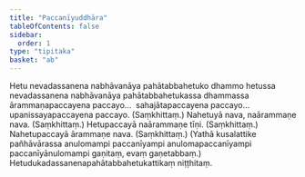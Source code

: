 ```yaml
---
title: "Paccanīyuddhāra"
tableOfContents: false
sidebar:
  order: 1
type: "tipitaka"
basket: "ab"
---
```



<DynamicBreadcrumb />

<Division number="304">

<Paragraph number="617">
Hetu nevadassanena nabhāvanāya pahātabbahetuko dhammo hetussa nevadassanena nabhāvanāya pahātabbahetukassa dhammassa ārammaṇapaccayena paccayo…  sahajātapaccayena paccayo…  upanissayapaccayena paccayo. (Saṃkhittaṃ.)
</Paragraph>

</Division>
<Division number="305">

<Paragraph number="618">
Nahetuyā nava, naārammaṇe nava. (Saṃkhittaṃ.)
</Paragraph>

<Paragraph number="619">
Hetupaccayā naārammaṇe tīṇi. (Saṃkhittaṃ.)
</Paragraph>

<Paragraph number="620">
Nahetupaccayā ārammaṇe nava. (Saṃkhittaṃ.)
</Paragraph>

<Paragraph number="621">
(Yathā kusalattike pañhāvārassa anulomampi paccanīyampi anulomapaccanīyampi paccanīyānulomampi gaṇitaṃ, evaṃ gaṇetabbaṃ.)

</Paragraph>
</Division>

<Paragraph number="622" type="center">
Hetudukadassanenapahātabbahetukattikaṃ niṭṭhitaṃ.
</Paragraph>